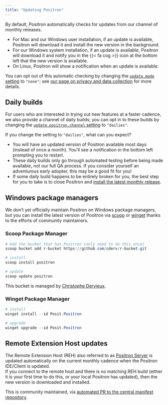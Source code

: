 ```yaml
---
title: "Updating Positron"
---
```


By default, Positron automatically checks for updates from our channel of monthly releases.

- For Mac and our Windows user installation, if an update is available, Positron will download it and install the new version in the background.
- For our Windows system installation, if an update is available, Positron will download it and notify you in the {{< fa cog >}} icon at the bottom left that the new version is available.
- On Linux, Positron will show a notification when an update is available.

You can opt out of this automatic checking by changing the [`update.mode` setting](positron://settings/update.mode) to `"none"`; see [our page on privacy and data collection](privacy.qmd) for more details.

## Daily builds

For users who are interested in trying out new features at a faster cadence, we also provide a channel of daily builds; you can opt in to these builds by changing the [`update.positron.channel` setting](positron://settings/update.positron.channel) to `"dailies"`.

If you change the setting to `"dailies"`, what can you expect? 

- You will have an updated version of Positron available most days (instead of once a month). You'll see a notification in the bottom left prompting you to restart.
- These daily builds only go through automated testing before being made available, not our full QA process. If you consider yourself an adventurous early adopter, this may be a good fit for you!
- If some daily build happens to be entirely broken for you, the best step for you to take is to close Positron and [install the latest monthly release](download.qmd).

## Windows package managers

We don't yet officially maintain Positron on Windows package managers, but you can install the latest version of Positron via [scoop](https://scoop.sh/) or [winget](https://learn.microsoft.com/en-us/windows/package-manager/) thanks to the efforts of community maintainers.

### Scoop Package Manager

```powershell
# Add the bucket that has Positron (only need to do this once)
scoop bucket add r-bucket https://github.com/cderv/r-bucket.git

# install 
scoop install positron

# update
scoop update positron
```

This bucket is managed by [Christophe Dervieux](https://github.com/cderv/r-bucket#positron).

### Winget Package Manager

```powershell
# install
winget install --id Posit.Positron

# upgrade 
winget upgrade --id Posit.Positron
```

## Remote Extension Host updates

The Remote Extension Host (REH) also referred to as [Positron Server](https://positron.posit.co/remote-ssh.html) is updated automatically on the current monthly cadence when the Positron IDE/Client is updated.   
If you connect to the remote host and there is no matching REH build (either it is your first time to do this, or your local Positron has updated), then the new version is downloaded and installed.  


This is community maintained, via [automated PR to the central manifest repository](https://github.com/microsoft/winget-pkgs/tree/master/manifests/p/Posit/Positron).
